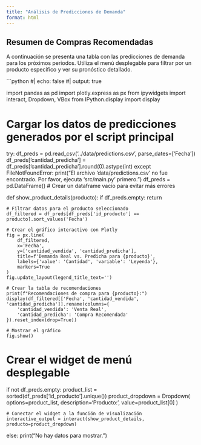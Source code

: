 ```yaml
---
title: "Análisis de Predicciones de Demanda"
format: html
---
```


## Resumen de Compras Recomendadas

A continuación se presenta una tabla con las predicciones de demanda para los próximos periodos. Utiliza el menú desplegable para filtrar por un producto específico y ver su pronóstico detallado.

```python
#| echo: false
#| output: true

import pandas as pd
import plotly.express as px
from ipywidgets import interact, Dropdown, VBox
from IPython.display import display

# Cargar los datos de predicciones generados por el script principal
try:
    df_preds = pd.read_csv('../data/predictions.csv', parse_dates=['Fecha'])
    df_preds['cantidad_predicha'] = df_preds['cantidad_predicha'].round(0).astype(int)
except FileNotFoundError:
    print("El archivo 'data/predictions.csv' no fue encontrado. Por favor, ejecuta 'src/main.py' primero.")
    df_preds = pd.DataFrame() # Crear un dataframe vacío para evitar más errores

def show_product_details(producto):
    if df_preds.empty:
        return

    # Filtrar datos para el producto seleccionado
    df_filtered = df_preds[df_preds['id_producto'] == producto].sort_values('Fecha')
    
    # Crear el gráfico interactivo con Plotly
    fig = px.line(
        df_filtered, 
        x='Fecha', 
        y=['cantidad_vendida', 'cantidad_predicha'],
        title=f'Demanda Real vs. Predicha para {producto}',
        labels={'value': 'Cantidad', 'variable': 'Leyenda'},
        markers=True
    )
    fig.update_layout(legend_title_text='')
    
    # Crear la tabla de recomendaciones
    print(f"Recomendaciones de compra para {producto}:")
    display(df_filtered[['Fecha', 'cantidad_vendida', 'cantidad_predicha']].rename(columns={
        'cantidad_vendida': 'Venta Real',
        'cantidad_predicha': 'Compra Recomendada'
    }).reset_index(drop=True))
    
    # Mostrar el gráfico
    fig.show()

# Crear el widget de menú desplegable
if not df_preds.empty:
    product_list = sorted(df_preds['id_producto'].unique())
    product_dropdown = Dropdown(
        options=product_list,
        description='Producto:',
        value=product_list[0]
    )

    # Conectar el widget a la función de visualización
    interactive_output = interact(show_product_details, producto=product_dropdown)
else:
    print("No hay datos para mostrar.")

